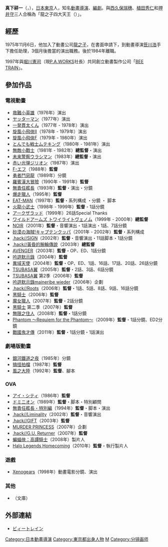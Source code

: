 {{Infobox Person
|name          = 真下耕一
|image         = 
|image_size    = 
|caption       = 
|birth_date    = {{birth date and age|1952|6|21}}
|birth_place   = {{JPN}}[[東京都|東京都]]
|nationality   = {{JPN}}
|known_for     = [[BEE_TRAIN|BEE TRAIN]]
|alma_mater    = [[上智大學|上智大學]]
|occupation    = [[動畫導演|動畫導演]]、[[編劇|編劇]]
}}
{{japanese|japanese=真下 耕一|kana=ましも こういち|romaji=Masimo Kouiti}}
'''真下耕一'''（{{lang-ja|ましも こういち}}，{{bd|1952年|6月21日}}），[[日本|日本]][[東京|東京]]人，知名[[動畫導演|動畫導演]]、[[編劇|編劇]]。與[[西久保瑞穗|西久保瑞穗]]、[[植田秀仁|植田秀仁]]和[[押井守|押井守]]三人合稱為「龍之子四大天王（{{lang-ja|タツノコ四天王}}）」。

== 經歷 ==
1975年11月6日，他加入了動畫公司[[龍之子製作公司|龍之子]]，在書面申請下，到動畫導演[[笹川浩|笹川浩]]手下擔任助理，3個月後擔當{{link-ja|時間飛船系列|タイムボカンシリーズ}}的演出職務。後於1984年離職。

1997年與[[堀川憲司|堀川憲司]]（現[[P.A._Works|P.A.WORKS]]社長）共同創立動畫製作公司「[[BEE_TRAIN|BEE TRAIN]]」。

== 參加作品 ==
=== 電視動畫 ===
* [[救難小英雄_(龍之子)|救難小英雄]]（1976年）演出
* [[ヤッターマン|ヤッターマン]]（1977年）演出
* [[一発貫太くん|一発貫太くん]]（1977年 - 1978年）演出
* [[旋風小飛俠|旋風小飛俠II]]（1978年 - 1979年）演出
* [[旋風小飛俠|旋風小飛俠F]]（1979年 - 1980年）演出
* [[とんでも戦士ムテキング|とんでも戦士ムテキング]]（1980年 - 1981年）演出
* [[無敵小戰士|無敵小戰士]]（1981年 - 1982年）'''總監督'''・演出
* [[未来警察ウラシマン|未来警察ウラシマン]]（1983年）'''總監督'''・演出
* [[赤い光弾ジリオン|赤い光弾ジリオン]]（1987年）演出
* [[F_(漫画)|F-エフ]]（1988年）'''監督'''
* [[勇者鬥惡龍_(動畫)|勇者鬥惡龍]]（1989年）分鏡
* [[羅賓漢大冒險|羅賓漢大冒險]]（1990年 - 1991年）'''監督'''
* [[無責任艦長|無責任艦長]]（1993年）'''監督'''・演出・分鏡
* [[爆走獵人|爆走獵人]]（1995年）'''監督'''
* [[EAT-MAN|EAT-MAN]]（1997年）'''監督'''・系列構成 ・分鏡 ・ 脚本
* [[火龍小武士|火龍小武士]]（1998年 - 1999年）'''監督'''・1話分鏡
* [[アークザラッドII|アークザラッド]]（1999年）26話Special Thanks
* [[ワイルドアームズ_トワイライトヴェノム|ワイルドアームズ トワイライトヴェノム]]（1999年 - 2000年）'''總監督'''
* [[NOIR|NOIR]]（2001年）'''監督'''・音響演出・1話演出・1話、7話分鏡
* [[砂漠の海賊!キャプテンクッパ|砂漠の海賊!キャプテンクッパ]]（2001年 - 2002年）'''監督'''・系列構成
* [[.hack/SIGN|.hack//SIGN]]（2002年）'''監督'''・音響演出・11話脚本・1話分鏡
* [[.hack/黃昏的腕輪傳說|.hack//黃昏的腕輪傳說]]（2003年）'''總監督'''
* [[AVENGER|AVENGER]]（2003年）'''監督'''・OP、ED、1話分鏡
* [[吟遊默示錄|吟遊默示錄]]（2004年）'''監督'''
* [[異域天使|異域天使]]（2004年）'''監督'''・OP、ED、1話、16話、17話、20話、26話分鏡
* [[TSUBASA翼|TSUBASA翼]]（2005年）'''監督'''・2話、3話、6話分鏡
* [[TSUBASA翼|TSUBASA翼]] 第2季（2006年）'''監督'''
* [[吟遊默示錄|吟遊默示錄maineribe wieder]]（2006年）企劃
* [[.hack/Roots|.hack//Roots]]（2006年）'''監督'''・1話、5話、8話、9話、16話分鏡
* [[黑騎士_(動畫)|黑騎士]]（2006年）'''監督'''
* [[魔女獵人|魔女獵人]]（2007年）'''監督'''・2話分鏡
* [[黑騎士_(動畫)|黑騎士]] 第二季（2007年）'''監督'''
* [[無限之住人|無限之住人]]（2008年）'''監督'''・1話分鏡
* [[Phantom_〜Requiem_for_the_Phantom〜|Phantom 〜Requiem for the Phantom〜]]（2009年）'''監督'''・1話分鏡、ED2分鏡
* [[戰國鬼才傳|戰國鬼才傳]]（2011年）'''監督'''・1話分鏡・1話演出

=== 劇場版動畫 ===
* [[銀河鐵道之夜|銀河鐵道之夜]]（1985年）分鏡
* [[搞怪拍檔|搞怪拍檔]]（1987年）'''監督'''
* [[風之大陸|風之大陸]]（1992年）'''監督'''、腳本

=== OVA ===
* [[アイ・シティ|アイ・シティ]]（1986年）'''監督'''
* [[ドミニオン_(漫画)|ドミニオン]]（1989年）'''監督'''・脚本・特別顧問
* [[無責任艦長|無責任艦長・特別編]]（1994年）'''監督'''・脚本・演出
* [[.hack/Liminality|.hack//Liminality]]（2002年）'''監督'''・音響演出
* [[.hack/GIFT|.hack//GIFT]]（2003年）'''監督'''
* [[MURDER_PRINCESS|MURDER PRINCESS]]（2007年）企劃
* [[.hack/G.U._Returner|.hack//G.U. Returner]]（2007年）'''監督'''
* [[蝙蝠俠：高譚騎士|蝙蝠俠：高譚騎士]]（2008年）製片人
* [[Halo_Legends|Halo Legends Homecoming]]（2010年）'''監督'''・執行製片人

=== 遊戲 ===
* [[Xenogears|Xenogears]]（1998年）動畫電影分鏡、演出

=== 其他 ===
* {{lang|ja|[[EAT-MAN|EAT-MAN 殺しの遺伝子（文庫）]]}}（文庫）

== 外部連結 ==
* {{ja}} [http://www.beetrain.co.jp/index.html ビィートレイン] {{Wayback|url=http://www.beetrain.co.jp/index.html |date=20200924163937 }}

{{Authority control}}
[[Category:日本動畫導演|Category:日本動畫導演]]
[[Category:東京都出身人物|Category:東京都出身人物]]
[[Category:上智大學校友|M]]
[[Category:分镜画师|Category:分镜画师]]